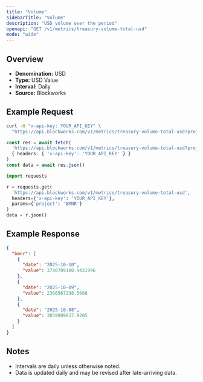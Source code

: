 ```yaml
---
title: "Volume"
sidebarTitle: "Volume"
description: "USD volume over the period"
openapi: "GET /v1/metrics/treasury-volume-total-usd"
mode: "wide"
---
```


## Overview

- **Denomination:** USD
- **Type:** USD Value
- **Interval:** Daily
- **Source:** Blockworks

## Example Request

<CodeGroup>

```bash cURL
curl -H "x-api-key: YOUR_API_KEY" \
  "https://api.blockworks.com/v1/metrics/treasury-volume-total-usd?project=BMNR"
```

```typescript TypeScript
const res = await fetch(
  'https://api.blockworks.com/v1/metrics/treasury-volume-total-usd?project=BMNR',
  { headers: { 'x-api-key': 'YOUR_API_KEY' } }
)
const data = await res.json()
```

```python Python
import requests

r = requests.get(
  'https://api.blockworks.com/v1/metrics/treasury-volume-total-usd',
  headers={'x-api-key': 'YOUR_API_KEY'},
  params={'project': 'BMNR'}
)
data = r.json()
```

</CodeGroup>

## Example Response

```json
{
  "bmnr": [
    {
      "date": "2025-10-10",
      "value": 3736709100.9431996
    },
    {
      "date": "2025-10-09",
      "value": 2366967298.5688
    },
    {
      "date": "2025-10-08",
      "value": 3059989837.9205
    }
  ]
}
```

## Notes
- Intervals are daily unless otherwise noted.
- Data is updated daily and may be revised after late-arriving data.